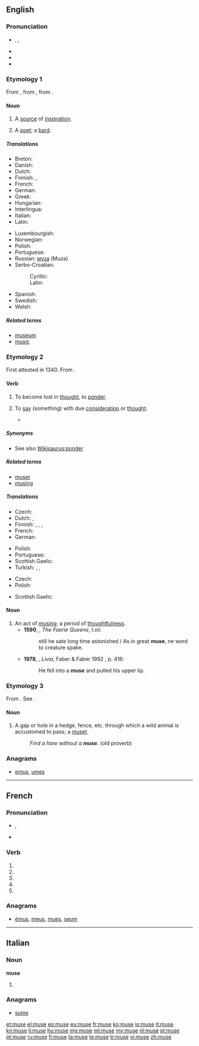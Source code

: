 {{also|Muse|musé|Muße}}
==English==
{{was wotd|2008|February|27}}
{{wikipedia|dab=muse (disambiguation)|muse}}

===Pronunciation===
* {{enPR|myo͞oz}}, {{IPA|/mjuːz/}}, {{X-SAMPA|/mju:z/}}
* {{audio|en-us-muse.ogg|Audio (US)}}
* {{homophones|mews|Meuse}}
* {{rhymes|uːz}}

===Etymology 1===
From {{etyl|frm}} {{term|muse|lang=frm}}, from {{etyl|la}} {{term|Musa|Mūsa|lang=la}}, from {{etyl|grc}} {{term|Μοῦσα|tr=Mousa|lang=grc|sc=polytonic}}.

====Noun====
{{en-noun}}

# A [[source]] of [[inspiration]].
# {{archaic}} A [[poet]]; a [[bard]].
#: {{rfquotek|Milton}}

=====Translations=====
{{trans-top|a source of inspiration}}
* Breton: {{t-|br|awen|f}}
* Danish: {{t-|da|muse}}
* Dutch: {{t-|nl|Muze}}
* Finnish: {{t+|fi|muusa}}, {{t+|fi|runotar}}
* French: {{t+|fr|muse}}
* German: {{t+|de|Muse|f}}
* Greek: {{t+|el|μούσα|f|tr=moúsa}}
* Hungarian: {{t+|hu|múzsa}}
* Interlingua: {{t-|ia|musa}}
* Italian: {{t+|it|muse}}
* Latin: {{t-|la|Musa}}
{{trans-mid}}
* Luxembourgish: {{t-|lb|Muse}}
* Norwegian: {{t-|no|muse}}
* Polish: {{t+|pl|muza|f}}
* Portuguese: {{t+|pt|musa|f}}
* Russian: [[муза]] {{f}} (Muza)
* Serbo-Croatian:
*: Cyrillic: {{t-|sh|муза|sc=Cyrl}}
*: Latin: {{t-|sh|muza}}
* Spanish: {{t+|es|musa|f}}
* Swedish: {{t+|sv|musa|c}}
* Welsh: {{t-|cy|awen|f}}
{{trans-bottom}}

=====Related terms=====
* [[museum]]
* [[music]]

===Etymology 2===
First attested in 1340. From {{etyl|fro}} {{term|muser|lang=fro}}.

====Verb====
{{en-verb|mus|ing}}

# {{intransitive}} To become lost in [[thought]], to [[ponder]].
# {{transitive}} To [[say]] (something) with due [[consideration]] or [[thought]].
#* {{seeCites}}

=====Synonyms=====
* See also [[Wikisaurus:ponder]]

=====Related terms=====
* [[muser]]
* [[musing]]

=====Translations=====
{{trans-top|to become lost in thought}}
* Czech: {{t-|cs|dumat}}
* Dutch: {{t+|nl|mijmeren}}, {{t+|nl|nadenken}}
* Finnish: {{t+|fi|pohtia}}, {{t-|fi|haikailla}}, {{t-|fi|mietiskellä}}, {{t-|fi|tuumia}}
* French: {{t+|fr|songer}}
* German: {{t-|de|grübeln}}
{{trans-mid}}
* Polish: {{t+|pl|dumać}}
* Portuguese: {{t+|pt|divagar}}
* Scottish Gaelic: {{t-|gd|meòraich}}
* Turkish: {{t+|tr|düşünceye dalmak}}, {{t+|tr|derin derin düşünmek}}, {{t-|tr|düşüncelere dalmak}}
{{trans-bottom}}

{{trans-top|to say with due consideration}}
* Czech: {{t-|cs|dumat}}
* Polish: {{t+|pl|zastanawiać się}}
{{trans-mid}}
* Scottish Gaelic: {{t-|gd|meòraich}}
{{trans-bottom}}

====Noun====
{{en-noun}}

# An act of [[musing]]; a period of [[thoughtfulness]].
#* '''1590''', {{w|Edmund Spenser}}, ''The Faerie Queene'', I.xii:
#*: still he sate long time astonished / As in great '''muse''', ne word to creature spake.
#* '''1978''', {{w|Lawrence Durrell}}, ''Livia'', Faber & Faber 1992 {{qualifier|Avignon Quintet}}, p. 416:
#*: He fell into a '''muse''' and pulled his upper lip.

===Etymology 3===
From {{etyl|fr}} {{term|musse|lang=fr}}. See {{term|muset|lang=en}}.

====Noun====
{{en-noun}}

# A gap or hole in a hedge, fence, etc. through which a wild animal is accustomed to pass; a [[muset]].
#: ''Find a hare without a '''muse'''.'' (old proverb)

===Anagrams===
* [[emus#English|emus]], [[umes#English|umes]]

----

==French==

===Pronunciation===
* {{IPA|lang=fr|/myz/}}, {{X-SAMPA|/myz/|lang=fr}}
* {{homophones|musent|muses|lang=fr}}

===Verb===
{{fr-verb-form}}

# {{conjugation of|muser||1|s|pres|ind|lang=fr}}
# {{conjugation of|muser||3|s|pres|ind|lang=fr}}
# {{conjugation of|muser||1|s|pres|sub|lang=fr}}
# {{conjugation of|muser||1|s|pres|sub|lang=fr}}
# {{conjugation of|muser||2|s|imp|lang=fr}}

===Anagrams===
* [[émus#French|émus]], [[meus#French|meus]], [[mues#French|mues]], [[seum#French|seum]]

----

==Italian==

===Noun===
'''muse''' {{f}}

# {{plural of|musa|lang=it}}

===Anagrams===
* [[sume#Italian|sume]]

[[et:muse]]
[[el:muse]]
[[eo:muse]]
[[eu:muse]]
[[fr:muse]]
[[ko:muse]]
[[io:muse]]
[[it:muse]]
[[kn:muse]]
[[li:muse]]
[[hu:muse]]
[[mg:muse]]
[[ml:muse]]
[[my:muse]]
[[nl:muse]]
[[pl:muse]]
[[pt:muse]]
[[ru:muse]]
[[fi:muse]]
[[ta:muse]]
[[te:muse]]
[[tr:muse]]
[[vi:muse]]
[[zh:muse]]